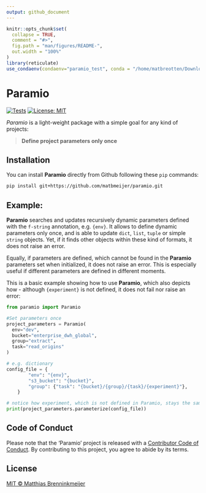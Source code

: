 ```yaml
---
output: github_document
---
```


<!-- README.md is generated from README.Rmd. Please edit that file -->

```r
knitr::opts_chunk$set(
  collapse = TRUE,
  comment = "#>",
  fig.path = "man/figures/README-",
  out.width = "100%"
)
library(reticulate)
use_condaenv(condaenv="paramio_test", conda = "/home/matbreotten/Downloads/ENTER/bin/python")
```

<!--<img src="man/figures/logo.png" align="right" height=140/> -->
# Paramio

<!-- badges: start -->
[![Tests](https://github.com/matbmeijer/paramio/actions/workflows/tests.yaml/badge.svg)](https://github.com/matbmeijer/paramio/actions/workflows/tests.yaml)
[![License: MIT](https://img.shields.io/badge/License-MIT-yellow.svg)](https://opensource.org/licenses/MIT)
<!-- badges: end -->

*Paramio* is a light-weight package with a simple goal for any kind of projects:

> **Define project parameters only once**

## Installation

You can install **Paramio** directly from Github following these `pip` commands:

``` bash
pip install git+https://github.com/matbmeijer/paramio.git
```
## Example:
**Paramio** searches and updates recursively dynamic parameters defined with the `f-string` annotation, e.g. `{env}`. It allows to define dynamic parameters only once, and is able to update `dict`, `list`, `tuple` or simple `string` objects. Yet, if it finds other objects within these kind of formats, it does not raise an error.

Equally, if parameters are defined, which cannot be found in the **Paramio** parameters set when initialized, it does not raise an error. This is especially useful if different parameters are defined in different moments.

This is a basic example showing how to use **Paramio**, which also depicts how - although `{experiment}` is not defined, it does not fail nor raise an error:
```python
from paramio import Paramio

#Set parameters once
project_parameters = Paramio(
  env="dev",
  bucket="enterprise_dwh_global",
  group="extract",
  task="read_origins"
)

# e.g. dictionary
config_file = {
        "env": "{env}",
        "s3_bucket": "{bucket}",
        "group": {"task": "{bucket}/{group}/{task}/{experiment}"},
    }

# notice how experiment, which is not defined in Paramio, stays the same
print(project_parameters.parameterize(config_file))
```

## Code of Conduct

Please note that the 'Paramio' project is released with a
  [Contributor Code of Conduct](https://github.com/matbmeijer/paramio/blob/master/CODE_OF_CONDUCT.md).
  By contributing to this project, you agree to abide by its terms.

## License
[MIT © Matthias Brenninkmeijer](https://github.com/matbmeijer/paramio/blob/master/LICENSE)
